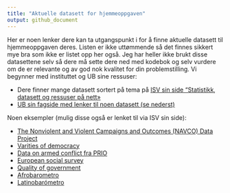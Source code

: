 ```yaml
---
title: "Aktuelle datasett for hjemmeoppgaven"
output: github_document
---
```


Her er noen lenker dere kan ta utgangspunkt i for å finne aktuelle datasett til hjemmeoppgaven deres. Listen er ikke uttømmende så det finnes sikkert mye bra som ikke er listet opp her også. Jeg har heller ikke brukt disse datasettene selv så dere må sette dere ned med kodebok og selv vurdere om de er relevante og av god nok kvalitet for din problemstilling. Vi begynner med instituttet og UB sine ressuser: 

- Dere finner mange datasett sortert på tema på [ISV sin side “Statistikk, datasett og ressuser på nett»](https://www.sv.uio.no/isv/tjenester/kunnskap/datasett/)
- [UB sin fagside med lenker til noen datasett (se nederst)](https://www.ub.uio.no/fag/samfunn-politikk/statsvit/)

Noen eksempler (mulig disse også er lenket til via ISV sin side): 

- [The Nonviolent and Violent Campaigns and Outcomes (NAVCO) Data Project](https://www.du.edu/korbel/sie/research/chenow_navco_data.html)
- [Varities of democracy](https://www.v-dem.net/en/)
- [Data on armed conflict fra PRIO](https://www.prio.org/Data/Armed-Conflict/)
- [European social survey](https://www.europeansocialsurvey.org/) 
- [Quality of government](https://www.gu.se/en/quality-government/qog-data) 
- [Afrobarometro](https://www.afrobarometer.org/)
- [Latinobarómetro](https://www.latinobarometro.org/lat.jsp)

